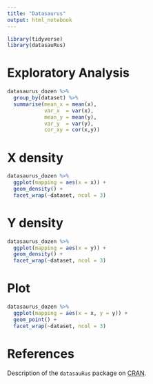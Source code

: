 ```yaml
---
title: "Datasaurus"
output: html_notebook
---
```


```r
library(tidyverse)
library(datasauRus)
```

# Exploratory Analysis

```r
datasaurus_dozen %>% 
  group_by(dataset) %>% 
  summarise(mean_x = mean(x),
            var_x  = var(x),
            mean_y = mean(y),
            var_y  = var(y),
            cor_xy = cor(x,y))
```

# X density

```r
datasaurus_dozen %>% 
  ggplot(mapping = aes(x = x)) +
  geom_density() +
  facet_wrap(~dataset, ncol = 3)
```

# Y density
                          
```r
datasaurus_dozen %>% 
  ggplot(mapping = aes(x = y)) +
  geom_density() +
  facet_wrap(~dataset, ncol = 3)
```

# Plot

```r
datasaurus_dozen %>% 
  ggplot(mapping = aes(x = x, y = y)) +
  geom_point() +
  facet_wrap(~dataset, ncol = 3)
```


# References

Description of the `datasauRus` package on
[CRAN](https://cran.r-project.org/web/packages/datasauRus/vignettes/Datasaurus.html).
